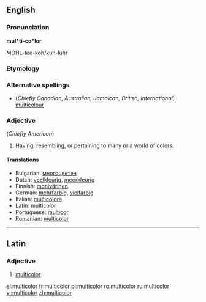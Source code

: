 ==English==

===Pronunciation===
'''mul*ti-co*lor'''

MOHL-tee-koh/kuh-luhr

===Etymology===
{{etyl|la}} {{prefix|multi|color}}

===Alternative spellings===
* (''Chiefly Canadian, Australian, Jamaican, British, International'') [[multicolour]]

===Adjective===
{{infl|en|adjective}}  (''Chiefly American'')
<!-- mul*ti-co*lored '''p.p''', mul*ti-co*lo-ring -->

# Having, resembling, or pertaining to many or a world of colors.

====Translations====
* Bulgarian: [[многоцветен]] {{m}}
* Dutch: [[veelkleurig]], [[meerkleurig]]
* Finnish: [[monivärinen]]
* German: [[mehrfarbig]], [[vielfarbig]]
* Italian: [[multicolore]]
* Latin: multicolor
* Portuguese: [[multicor]]
* Romanian: [[multicolor]]

----

==Latin==
===Adjective===
{{infl|la|adjective}}
# [[multicolor]]

[[el:multicolor]]
[[fr:multicolor]]
[[pl:multicolor]]
[[ro:multicolor]]
[[ru:multicolor]]
[[vi:multicolor]]
[[zh:multicolor]]